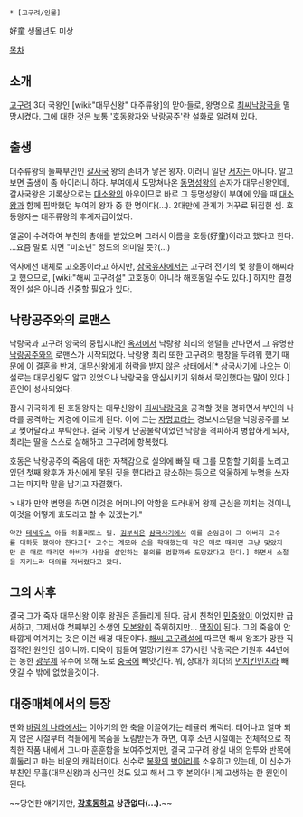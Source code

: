  * [고구려/인물]

好童
생몰년도 미상

[[목차]]
== 소개 ==
[[고구려]] 3대 국왕인 [wiki:"대무신왕" 대주류왕]의 맏아들로, 왕명으로 [[최씨낙랑국]]을 멸망시켰다. 그에 대한 것은 보통 '호동왕자와 낙랑공주'란 설화로 알려져 있다.

== 출생 ==
대주류왕의 둘째부인인 [[갈사국]] 왕의 손녀가 낳은 왕자. 이러니 일단 [[서자]]는 아니다. 알고보면 출생이 좀 아이러니 하다. 부여에서 도망쳐나온 [[동명성왕]]의 손자가 대무신왕인데, 갈사국왕은 기록상으로는 [[대소왕]]의 아우이므로 바로 그 동명성왕이 부여에 있을 때 [[대소왕]]과 함께 핍박했던 부여의 왕자 중 한 명이다(…). 2대만에 관계가 거꾸로 뒤집힌 셈. 호동왕자는 대주류왕의 후계자급이었다.

얼굴이 수려하여 부친의 총애를 받았으며 그래서 이름을 호동(好童)이라고 했다고 한다. …요즘 말로 치면 "미소년" 정도의 의미일 듯?(…) 

역사에선 대체로 고호동이라고 하지만, [[삼국유사]]에서는 고구려 전기의 몇 왕들이 해씨라고 했으므로, [wiki:"해씨 고구려설" 고호동이 아니라 해호동일 수도 있다.] 하지만 결정적인 설은 아니라 신중할 필요가 있다. 

== 낙랑공주와의 로맨스 ==
낙랑국과 고구려 양국의 중립지대인 [[옥저]]에서 낙랑왕 최리의 행렬을 만나면서 그 유명한 [[낙랑공주]]와의 로맨스가 시작되었다. 낙랑왕 최리 또한 고구려의 팽창을 두려워 했기 때문에 이 결혼을 반겨, 대무신왕에게 허락을 받지 않은 상태에서[* 삼국사기에 나오는 이설로는 대무신왕도 알고 있었으나 낙랑국을 안심시키기 위해서 묵인했다는 말이 있다.] 혼인이 성사되었다.

잠시 귀국하게 된 호동왕자는 대무신왕이 [[최씨낙랑국]]을 공격할 것을 명하면서 부인의 나라를 공격하는 지경에 이르게 된다. 이에 그는 [[자명고]]라는 경보시스템을 낙랑공주를 보고 찢어달라고 부탁한다. 결국 이렇게 난공불락이었던 낙랑을 격파하여 병합하게 되자, 최리는 딸을 스스로 살해하고 고구려에 항복했다.

호동은 낙랑공주의 죽음에 대한 자책감으로 실의에 빠질 때 그를 모함할 기회를 노리고 있던 첫째 왕후가 자신에게 못된 짓을 했다라고 참소하는 등으로 억울하게 누명을 쓰자 그는 마지막 말을 남기고 자결했다. 

> 내가 만약 변명을 하면 이것은 어머니의 악함을 드러내어 왕께 근심을 끼치는 것이니, 이것을 어떻게 효도라고 할 수 있겠는가."

 약간 [[테세우스]] 아들 히폴리토스 필. [[김부식]]은 [[삼국사기]]에서 이를 순임금이 그 아버지 고수를 대하듯 했어야 한다고[* 고수는 계모와 순을 학대했는데 작은 매로 때리면 그냥 맞았지만 큰 매로 때리면 아비가 사람을 살인하는 불의를 범할까봐 도망갔다고 한다.] 하면서 소절을 지키느라 대의를 저버렸다고 깠다.

== 그의 사후 ==
결국 그가 죽자 대무신왕 이후 왕권은 흔들리게 된다. 잠시 친척인 [[민중왕]]이 이었지만 급서하고, 그제서야 첫째부인 소생인 [[모본왕]]이 즉위하지만... [[막장]]이 된다. 그의 죽음이 안타깝게 여겨지는 것은 이런 배경 때문이다. [[해씨 고구려설]]에 따르면 해씨 왕조가 망한 직접적인 원인인 셈이니까. 더욱이 힘들여 멸망(기원후 37)시킨 낙랑국은 기원후 44년에는 동한 [[광무제]] 유수에 의해 도로 [[중국]]에 빼앗긴다. 뭐, 상대가 희대의 [[먼치킨]]인지라 빼앗길 수 밖에 없었을것이다.

== 대중매체에서의 등장 ==
만화 [[바람의 나라]]에서는 이야기의 한 축을 이끌어가는 레귤러 캐릭터. 태어나고 얼마 되지 않은 시절부터 적들에게 목숨을 노림받는가 하면, 이후 소년 시절에는 전체적으로 칙칙한 작품 내에서 그나마 훈훈함을 보여주었지만, 결국 고구려 왕실 내의 암투와 반목에 휘둘리고 마는 비운의 캐릭터이다. 신수로 [[봉황]]의 [[병아리]]를 소유하고 있는데, 이 신수가 부친인 무휼(대무신왕)과 상극인 것도 있고 해서 그 후 본의아니게 고생하는 한 원인이 된다. 

~~당연한 얘기지만, '''[[강호동]]하고 상관없다(...).'''~~
